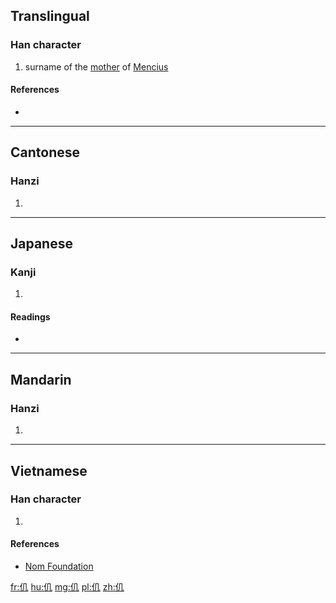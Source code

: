 ==Translingual==

===Han character===
{{Han char|rn=9|rad=人|as=02|sn=4|four=2721<sub>0</sub>|canj=人竹弓 (OHN)|ids=⿰[[亻]][[几]]}}

# surname of the [[mother]] of [[Mencius]]

====References====
* {{Han ref|kx=0091.170|dkj=00357|dj=0194.020|hdz=10109.020|uh=4EC9|ud=20169|bh=C953|bd=51539}}

----

==Cantonese==

===Hanzi===
{{yue-hanzi|jyut=|y=jeung2}}

# {{defn|lang=yue|sort=人02}}

----

==Japanese==

===Kanji===
{{ja-kanji|grade=|rs=人02}}

# {{defn|lang=ja|sort=人02}}

====Readings====
* {{ja-readings|on=[[しょう]] (shō)|kun=}}

----

==Mandarin==

===Hanzi===
{{cmn-hanzi|pin=[[zhǎng]] ([[zhang3]])|wg=chang<sup>3</sup>}}

# {{defn|lang=cmn|sort=人02}}

----
==Vietnamese==

===Han character===
{{vi-hantu|[[kẻ]]|rs=人02}}

# {{defn|lang=vi|sort=人02}}

====References====
*[http://nomfoundation.org/common/nom_details.php?codepoint=4ec9 Nom Foundation]

[[fr:仉]]
[[hu:仉]]
[[mg:仉]]
[[pl:仉]]
[[zh:仉]]